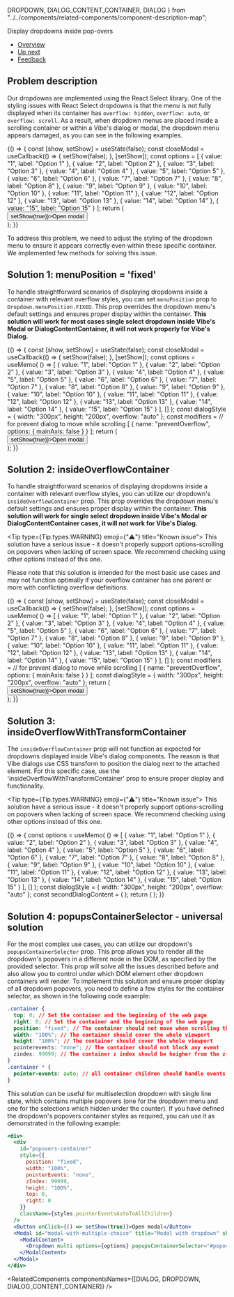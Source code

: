   DROPDOWN,
  DIALOG_CONTENT_CONTAINER,
  DIALOG
} from "../../components/related-components/component-description-map";

<Meta title="Technical Patterns/Dropdowns inside pop-overs" />

<!--- Component documentation -->

<ComponentNameDecorator withFoundationBackground>Display dropdowns inside pop-overs</ComponentNameDecorator>

- [Overview](#overview)
- [Up next](#up-next)
- [Feedback](#feedback)

## Problem description

Our dropdowns are implemented using the <Link href="https://react-select.com/home" withoutSpacing>React Select</Link> library.
One of the styling issues with React Select dropdowns is that the menu is not fully displayed when its container has `overflow: hidden`, `overflow: auto`, or `overflow: scroll`.
As a result, when dropdown menus are placed inside a scrolling container or within a Vibe's dialog or modal, the dropdown menu appears damaged, as you can see in the following examples.

<Canvas>
  <Story name="Modal with damaged dropdown">
    {() => {
      const [show, setShow] = useState(false);
      const closeModal = useCallback(() => {
        setShow(false);
      }, [setShow]);
      const options = [
        { value: "1", label: "Option 1" },
        { value: "2", label: "Option 2" },
        { value: "3", label: "Option 3" },
        { value: "4", label: "Option 4" },
        { value: "5", label: "Option 5" },
        { value: "6", label: "Option 6" },
        { value: "7", label: "Option 7" },
        { value: "8", label: "Option 8" },
        { value: "9", label: "Option 9" },
        { value: "10", label: "Option 10" },
        { value: "11", label: "Option 11" },
        { value: "12", label: "Option 12" },
        { value: "13", label: "Option 13" },
        { value: "14", label: "Option 14" },
        { value: "15", label: "Option 15" }
      ];
      return (
        <div>
          <Button onClick={() => setShow(true)}>Open modal</Button>
          <Modal title="Modal with dropdown" show={show} onClose={closeModal}>
            <ModalContent>
              <Dropdown options={options} />
            </ModalContent>
          </Modal>
        </div>
      );
    }}
  </Story>
</Canvas>

To address this problem, we need to adjust the styling of the dropdown menu to ensure it appears correctly even within these specific container.
We implemented few methods for solving this issue.

## Solution 1: menuPosition = 'fixed'

To handle straightforward scenarios of displaying dropdowns inside a container with relevant overflow styles, you can set <code>menuPosition</code> prop to <code>Dropdown.menuPosition.FIXED</code>.
This prop overrides the dropdown menu's default settings and ensures proper display within the container.
**This solution will work for most cases single select dropdown inside Vibe's Modal or DialogContentContainer, it will not work properly for Vibe's Dialog.**

<Canvas>
  <Story name="menuPosition">
    {() => {
      const [show, setShow] = useState(false);
      const closeModal = useCallback(() => {
        setShow(false);
      }, [setShow]);
      const options = useMemo(
        () => [
          { value: "1", label: "Option 1" },
          { value: "2", label: "Option 2" },
          { value: "3", label: "Option 3" },
          { value: "4", label: "Option 4" },
          { value: "5", label: "Option 5" },
          { value: "6", label: "Option 6" },
          { value: "7", label: "Option 7" },
          { value: "8", label: "Option 8" },
          { value: "9", label: "Option 9" },
          { value: "10", label: "Option 10" },
          { value: "11", label: "Option 11" },
          { value: "12", label: "Option 12" },
          { value: "13", label: "Option 13" },
          { value: "14", label: "Option 14" },
          { value: "15", label: "Option 15" }
        ],
        []
      );
      const dialogStyle = { width: "300px", height: "200px", overflow: "auto" };
      const modifiers =
        // for prevent dialog to move while scrolling
        [
          {
            name: "preventOverflow",
            options: {
              mainAxis: false
            }
          }
        ];
      return (
        <Flex gap={Flex.gaps.LARGE}>
          <DialogContentContainer style={dialogStyle}>
            <ModalExampleContent />
            <Box marginTop={Box.marginTops.MEDIUM} marginBottom={Box.marginBottoms.XXL}>
              <Dropdown
                placeholder="Dropdown inside DialogContentContainer"
                options={options}
                menuPosition={Dropdown.menuPosition.FIXED}
              />
            </Box>
          </DialogContentContainer>
          <div>
            <Button onClick={() => setShow(true)}>Open modal</Button>
            <Modal title="Modal with dropdown" show={show} onClose={closeModal}>
              <ModalContent>
                <Dropdown placeholder="Dropdown" options={options} menuPosition={Dropdown.menuPosition.FIXED} />
              </ModalContent>
            </Modal>
          </div>
          <Dialog
            modifiers={modifiers}
            showTrigger={[Dialog.hideShowTriggers.CLICK]}
            hideTrigger={[Dialog.hideShowTriggers.CLICK]}
            content={
              <DialogContentContainer style={dialogStyle}>
                <ModalExampleContent />
                <Box marginTop={Box.marginTops.MEDIUM} marginBottom={Box.marginBottoms.XXL}>
                  <Dropdown placeholder="Dropdown" options={options} menuPosition={Dropdown.menuPosition.FIXED} />
                </Box>
              </DialogContentContainer>
            }
          >
            <Button kind={Button.kinds.PRIMARY} color={Button.colors.NEGATIVE}>
              Popup Dialog
            </Button>
          </Dialog>
        </Flex>
      );
    }}
  </Story>
</Canvas>

## Solution 2: insideOverflowContainer

To handle straightforward scenarios of displaying dropdowns inside a container with relevant overflow styles, you can utilize our dropdown's <code>insideOverflowContainer</code> prop.
This prop overrides the dropdown menu's default settings and ensures proper display within the container.
**This solution will work for single select dropdown inside Vibe's Modal or DialogContentContainer cases, it will not work for Vibe's Dialog.**

<Tip type={Tip.types.WARNING} emoji={"⚠️"} title="Known issue">
  This solution have a serious issue - it doesn't properly support options-scrolling on popovers when lacking of screen
  space. We recommend checking using other options instead of this one.
</Tip>

Please note that this solution is intended for the most basic use cases and may not function optimally if your
overflow container has one parent or more with conflicting overflow definitions.

<Canvas>
  <Story name="insideOverflowContainer">
    {() => {
      const [show, setShow] = useState(false);
      const closeModal = useCallback(() => {
        setShow(false);
      }, [setShow]);
      const options = useMemo(
        () => [
          { value: "1", label: "Option 1" },
          { value: "2", label: "Option 2" },
          { value: "3", label: "Option 3" },
          { value: "4", label: "Option 4" },
          { value: "5", label: "Option 5" },
          { value: "6", label: "Option 6" },
          { value: "7", label: "Option 7" },
          { value: "8", label: "Option 8" },
          { value: "9", label: "Option 9" },
          { value: "10", label: "Option 10" },
          { value: "11", label: "Option 11" },
          { value: "12", label: "Option 12" },
          { value: "13", label: "Option 13" },
          { value: "14", label: "Option 14" },
          { value: "15", label: "Option 15" }
        ],
        []
      );
      const modifiers =
        // for prevent dialog to move while scrolling
        [
          {
            name: "preventOverflow",
            options: {
              mainAxis: false
            }
          }
        ];
      const dialogStyle = { width: "300px", height: "200px", overflow: "auto" };
      return (
        <Flex gap={Flex.gaps.LARGE}>
          <DialogContentContainer style={dialogStyle}>
            <ModalExampleContent />
            <Box marginTop={Box.marginTops.MEDIUM} marginBottom={Box.marginBottoms.XXL}>
              <Dropdown
                placeholder="Dropdown inside DialogContentContainer"
                options={options}
                insideOverflowContainer
              />
            </Box>
          </DialogContentContainer>
          <div>
            <Button onClick={() => setShow(true)}>Open modal</Button>
            <Modal title="Modal with dropdown" show={show} onClose={closeModal}>
              <ModalContent>
                <Dropdown options={options} insideOverflowContainer />
              </ModalContent>
            </Modal>
          </div>
          <Dialog
            modifiers={modifiers}
            showTrigger={[Dialog.hideShowTriggers.CLICK]}
            hideTrigger={[Dialog.hideShowTriggers.CLICK]}
            content={
              <DialogContentContainer style={dialogStyle}>
                <ModalExampleContent />
                <Box marginTop={Box.marginTops.MEDIUM} marginBottom={Box.marginBottoms.XXL}>
                  <Dropdown placeholder="Dropdown" options={options} insideOverflowContainer />
                </Box>
              </DialogContentContainer>
            }
          >
            <Button color={Button.colors.NEGATIVE}>Popup Dialog</Button>
          </Dialog>
        </Flex>
      );
    }}
  </Story>
</Canvas>

## Solution 3: insideOverflowWithTransformContainer

The <code>insideOverflowContainer</code> prop will not function as expected for dropdowns displayed inside Vibe's dialog components.
The reason is that Vibe dialogs use CSS transform to position the dialog next to the attached element.
For this specific case, use the 'insideOverflowWithTransformContainer' prop to ensure proper display and functionality.

<Tip type={Tip.types.WARNING} emoji={"⚠️"} title="Known issue">
  This solution have a serious issue - it doesn't properly support options-scrolling on popovers when lacking of screen
  space. We recommend checking using other options instead of this one.
</Tip>

<Canvas>
  <Story name="insideOverflowWithTransformContainer">
    {() => {
      const options = useMemo(
        () => [
          { value: "1", label: "Option 1" },
          { value: "2", label: "Option 2" },
          { value: "3", label: "Option 3" },
          { value: "4", label: "Option 4" },
          { value: "5", label: "Option 5" },
          { value: "6", label: "Option 6" },
          { value: "7", label: "Option 7" },
          { value: "8", label: "Option 8" },
          { value: "9", label: "Option 9" },
          { value: "10", label: "Option 10" },
          { value: "11", label: "Option 11" },
          { value: "12", label: "Option 12" },
          { value: "13", label: "Option 13" },
          { value: "14", label: "Option 14" },
          { value: "15", label: "Option 15" }
        ],
        []
      );
      const dialogStyle = { width: "300px", height: "200px", overflow: "auto" };
      const secondDialogContent = (
        <DialogContentContainer style={dialogStyle}>
          <ModalExampleContent />
          <Box marginTop={Box.marginTops.MEDIUM} marginBottom={Box.marginBottoms.XXL}>
            <Dropdown placeholder="Dropdown" options={options} insideOverflowWithTransformContainer />
          </Box>
        </DialogContentContainer>
      );
      return (
        <Dialog
          content={secondDialogContent}
          hideTrigger={Dialog.hideShowTriggers.CLICK_OUTSIDE}
          showTrigger={Dialog.hideShowTriggers.CLICK}
        >
          <Button>Popup Dialog</Button>
        </Dialog>
      );
    }}
  </Story>
</Canvas>

## Solution 4: popupsContainerSelector - universal solution

For the most complex use cases, you can utilize our dropdown's <code>popupsContainerSelector</code> prop.
This prop allows you to render all the dropdown's popovers in a different node in the DOM, as specified by the provided selector.
This prop will solve all the issues described before and also allow you to control under which DOM element other dropdown containers will render.
To implement this solution and ensure proper display of all dropdown popovers, you need to define a few styles for the container selector, as shown in the following code example:

```css
.container {
  top: 0; // Set the container and the beginning of the web page
  right: 0; // Set the container and the beginning of the web page
  position: "fixed"; // The container should not move when scrolling the web page
  width: "100%"; // The container should cover the whole viewport
  height: "100%"; // The container should cover the whole viewport
  pointerevents: "none"; // The container should not block any event
  zindex: 99999; // The container z index should be heigher from the z-index of the modal/dialog which contains the dropdown itself
}
.container * {
  pointer-events: auto; // all container children should handle events as usual
}
```

<!--- We are hiding the story from the docs block becasue it's not working well in this view because of the way stories render there -->

This solution can be useful for multiselection dropdown with single line state, which contains multiple popovers (one for the dropdown menu and one for the selections which hidden under the counter).
If you have defined the dropdown's popovers container styles as required, you can use it as demonstrated in the following example:

```jsx
<div>
  <div
    id="popovers-container"
    style={{
      position: "fixed",
      width: "100%",
      pointerEvents: "none",
      zIndex: 99999,
      height: "100%",
      top: 0,
      right: 0
    }}
    className={styles.pointerEventsAutoToAllChildren}
  />
  <Button onClick={() => setShow(true)}>Open modal</Button>
  <Modal id="modal-with-multiple-choice" title="Modal with dropdown" show={show} onClose={closeModal}>
    <ModalContent>
      <Dropdown multi options={options} popupsContainerSelector="#popovers-container" />
    </ModalContent>
  </Modal>
</div>
```

<RelatedComponents componentsNames={[DIALOG, DROPDOWN, DIALOG_CONTENT_CONTAINER]} />
